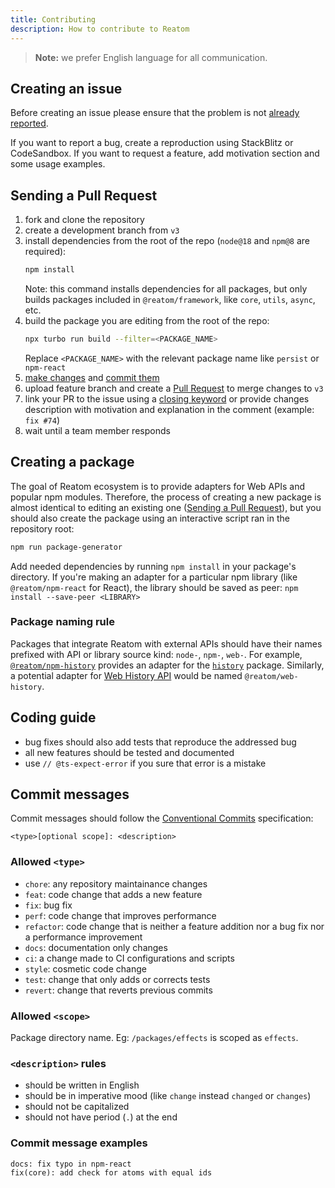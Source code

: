 ```yaml
---
title: Contributing
description: How to contribute to Reatom
---
```


> **Note:** we prefer English language for all communication.

## Creating an issue

Before creating an issue please ensure that the problem is not [already reported](https://github.com/artalar/reatom/issues).

If you want to report a bug, create a reproduction using StackBlitz or CodeSandbox. If you want to request a feature, add motivation section and some usage examples.

## Sending a Pull Request

1. fork and clone the repository
2. create a development branch from `v3`
3. install dependencies from the root of the repo (`node@18` and `npm@8` are required):
   ```sh
   npm install
   ```
   Note: this command installs dependencies for all packages, but only builds packages included in `@reatom/framework`, like `core`, `utils`, `async`, etc.
4. build the package you are editing from the root of the repo:
   ```sh
   npx turbo run build --filter=<PACKAGE_NAME>
   ```
   Replace `<PACKAGE_NAME>` with the relevant package name like `persist` or `npm-react`
5. [make changes](#coding-guide) and [commit them](#commit-messages)
6. upload feature branch and create a [Pull Request](https://github.com/artalar/reatom/compare) to merge changes to `v3`
7. link your PR to the issue using a [closing keyword](https://help.github.com/en/articles/closing-issues-using-keywords) or provide changes description with motivation and explanation in the comment (example: `fix #74`)
8. wait until a team member responds

## Creating a package

The goal of Reatom ecosystem is to provide adapters for Web APIs and popular npm modules. Therefore, the process of creating a new package is almost identical to editing an existing one ([Sending a Pull Request](#sending-a-pull-request)), but you should also create the package using an interactive script ran in the repository root:

```sh
npm run package-generator
```

Add needed dependencies by running `npm install` in your package's directory. If you're making an adapter for a particular npm library (like `@reatom/npm-react` for React), the library should be saved as peer: `npm install --save-peer <LIBRARY>`


### Package naming rule

Packages that integrate Reatom with external APIs should have their names prefixed with API or library source kind: `node-`, `npm-`, `web-`. For example, [`@reatom/npm-history`](https://reatom.dev/package/npm-history) provides an adapter for the [`history`](https://npmjs.com/history) package. Similarly, a potential adapter for [Web History API](https://developer.mozilla.org/en-US/docs/Web/API/History_API) would be named `@reatom/web-history`.

## Coding guide

- bug fixes should also add tests that reproduce the addressed bug
- all new features should be tested and documented
- use `// @ts-expect-error` if you sure that error is a mistake 

## Commit messages

Commit messages should follow the [Conventional Commits](https://conventionalcommits.org) specification:

```
<type>[optional scope]: <description>
```

### Allowed `<type>`

- `chore`: any repository maintainance changes
- `feat`: code change that adds a new feature
- `fix`: bug fix
- `perf`: code change that improves performance
- `refactor`: code change that is neither a feature addition nor a bug fix nor a performance improvement
- `docs`: documentation only changes
- `ci`: a change made to CI configurations and scripts
- `style`: cosmetic code change
- `test`: change that only adds or corrects tests
- `revert`: change that reverts previous commits

### Allowed `<scope>`

Package directory name. Eg: `/packages/effects` is scoped as `effects`.

### `<description>` rules

- should be written in English
- should be in imperative mood (like `change` instead `changed` or `changes`)
- should not be capitalized
- should not have period (`.`) at the end

### Commit message examples

```
docs: fix typo in npm-react
fix(core): add check for atoms with equal ids
```